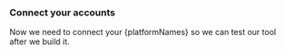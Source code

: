 ### Connect your accounts

Now we need to connect your {platformNames} so we can test our tool after we build it.
